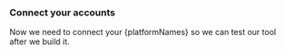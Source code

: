 ### Connect your accounts

Now we need to connect your {platformNames} so we can test our tool after we build it.
